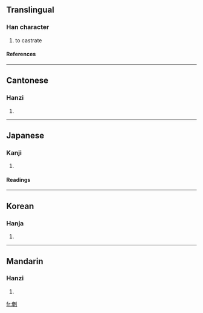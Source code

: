 ==Translingual==
===Han character===
{{Han char|rn=18|rad=刀|as=08|sn=10|four=|canj=大山中弓 (KULN)}}
# to castrate
====References====
{{Han ref|kx=0141.411|hdz=10343.181|uh=5266|ud=21094}}
----
==Cantonese==
===Hanzi===
{{yue-hanzi|jyut=|y=yim1}}
# {{defn|Cantonese}}
----
==Japanese==
===Kanji===
{{ja-kanji|grade=|rs=刀08}}
# {{defn|Japanese}}
====Readings====
{{ja-readings|on=[[えん]] (en)|kun=[[おおう]] (oou)}}
----
==Korean==
===Hanja===
{{ko-hanja|hangeul=엄|rv=eom|mr=ŏm}}
# {{defn|Korean}}
----
==Mandarin==
===Hanzi===
{{cmn-hanzi|pin=[[tuán]] (tuan2), [[yān]] (yan1), [[zhì]] (zhi4)|wg=t'uan<sup>2</sup>, yen<sup>1</sup>, chih<sup>4</sup>}}
# {{defn|Mandarin}}

[[fr:剦]]